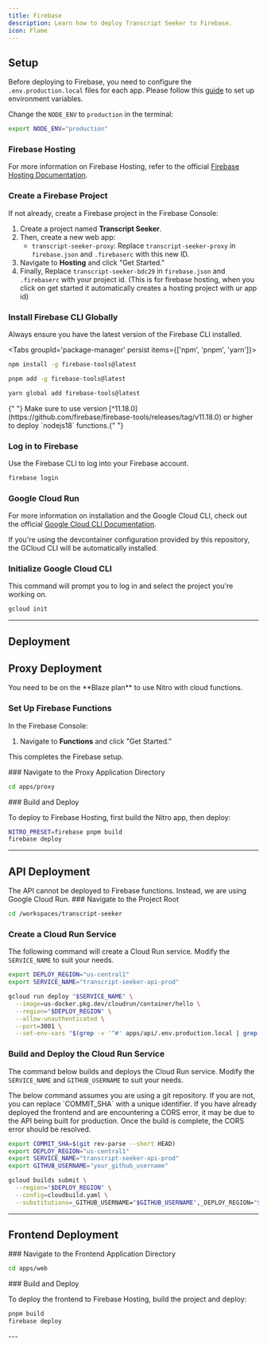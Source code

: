 ```yaml
---
title: Firebase
description: Learn how to deploy Transcript Seeker to Firebase.
icon: Flame
---
```



## Setup

Before deploying to Firebase, you need to configure the `.env.production.local` files for each app.
Please follow this [guide](/docs/concepts/environment-variables) to set up environment variables.

Change the `NODE_ENV` to `production` in the terminal:

```bash title="Terminal"
export NODE_ENV="production"
```

### Firebase Hosting

For more information on Firebase Hosting, refer to the official [Firebase Hosting Documentation](https://firebase.google.com/docs/hosting).

<Steps>

<Step>

### Create a Firebase Project

If not already, create a Firebase project in the Firebase Console:

1. Create a project named **Transcript Seeker**.
2. Then, create a new web app:
   - `transcript-seeker-proxy`: Replace `transcript-seeker-proxy` in `firebase.json` and `.firebaserc` with this new ID.
3. Navigate to **Hosting** and click "Get Started."
4. Finally, Replace `transcript-seeker-bdc29` in `firebase.json` and `.firebaserc` with your project id. (This is for firebase hosting, when you click on get started it automatically creates a hosting project with ur app id)

</Step>

<Step>

### Install Firebase CLI Globally

Always ensure you have the latest version of the Firebase CLI installed.

<Tabs groupId='package-manager' persist items={['npm', 'pnpm', 'yarn']}>

```bash tab="npm"
npm install -g firebase-tools@latest
```

```bash tab="pnpm"
pnpm add -g firebase-tools@latest
```

```bash tab="yarn"
yarn global add firebase-tools@latest
```

</Tabs>

<Callout>
  {" "}
  Make sure to use version
  [^11.18.0](https://github.com/firebase/firebase-tools/releases/tag/v11.18.0)
  or higher to deploy `nodejs18` functions.{" "}
</Callout>

</Step>

<Step>

### Log in to Firebase

Use the Firebase CLI to log into your Firebase account.

```bash title="Terminal"
firebase login
```

</Step>

</Steps>

### Google Cloud Run

For more information on installation and the Google Cloud CLI, check out the official [Google Cloud CLI Documentation](https://cloud.google.com/sdk/docs/install#deb).

<Callout>
  If you're using the devcontainer configuration provided by this repository,
  the GCloud CLI will be automatically installed.
</Callout>

### Initialize Google Cloud CLI

This command will prompt you to log in and select the project you're working on.

```bash title="Terminal"
gcloud init
```

---

## Deployment

## Proxy Deployment

<Callout>
  You need to be on the **Blaze plan** to use Nitro with cloud functions.
</Callout>

<Steps>

<Step>

### Set Up Firebase Functions

In the Firebase Console:

1. Navigate to **Functions** and click "Get Started."

This completes the Firebase setup.

</Step>

<Step>
### Navigate to the Proxy Application Directory

```bash title="Terminal"
cd apps/proxy
```

</Step>

<Step>
### Build and Deploy

To deploy to Firebase Hosting, first build the Nitro app, then deploy:

```bash title="Terminal"
NITRO_PRESET=firebase pnpm build
firebase deploy
```

</Step>
</Steps>

---

## API Deployment

<Callout>
  The API cannot be deployed to Firebase functions. Instead, we are using Google
  Cloud Run.
</Callout>

<Steps>

<Step>
### Navigate to the Project Root

```bash title="Terminal"
cd /workspaces/transcript-seeker
```

</Step>

<Step>

### Create a Cloud Run Service

The following command will create a Cloud Run service. Modify the `SERVICE_NAME` to suit your needs.

```bash title="Terminal"
export DEPLOY_REGION="us-central1"
export SERVICE_NAME="transcript-seeker-api-prod"

gcloud run deploy "$SERVICE_NAME" \
  --image=us-docker.pkg.dev/cloudrun/container/hello \
  --region="$DEPLOY_REGION" \
  --allow-unauthenticated \
  --port=3001 \
  --set-env-vars "$(grep -v '^#' apps/api/.env.production.local | grep -v '^\s*$' | sed 's/=\s*"\(.*\)"$/=\1/' | tr '\n' ',' | sed 's/,$//')"
```

</Step>

<Step>

### Build and Deploy the Cloud Run Service

The command below builds and deploys the Cloud Run service. Modify the `SERVICE_NAME` and `GITHUB_USERNAME` to suit your needs.

<Callout>
  The below command assumes you are using a git repository. If you are not, you
  can replace `COMMIT_SHA` with a unique identifier.
</Callout>

<Callout>
  If you have already deployed the frontend and are encountering a CORS error, it may be due to the API being built for production. Once the build is complete, the CORS error should be resolved.
</Callout>

```bash title="Terminal"
export COMMIT_SHA=$(git rev-parse --short HEAD)
export DEPLOY_REGION="us-central1"
export SERVICE_NAME="transcript-seeker-api-prod"
export GITHUB_USERNAME="your_github_username"

gcloud builds submit \
  --region="$DEPLOY_REGION" \
  --config=cloudbuild.yaml \
  --substitutions=_GITHUB_USERNAME="$GITHUB_USERNAME",_DEPLOY_REGION="$DEPLOY_REGION",_SERVICE_NAME="$SERVICE_NAME",COMMIT_SHA="$COMMIT_SHA"
```

</Step>

</Steps>

---

## Frontend Deployment

<Steps>

<Step>
### Navigate to the Frontend Application Directory

```bash title="Terminal"
cd apps/web
```

</Step>

<Step>
### Build and Deploy

To deploy the frontend to Firebase Hosting, build the project and deploy:

```bash title="Terminal"
pnpm build
firebase deploy
```

</Step>
</Steps>
---
